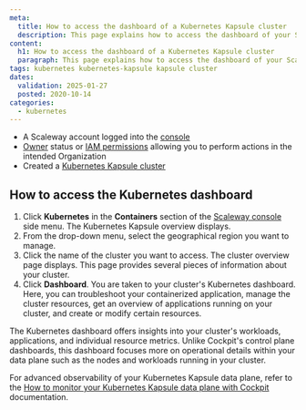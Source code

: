 ```yaml
---
meta:
  title: How to access the dashboard of a Kubernetes Kapsule cluster
  description: This page explains how to access the dashboard of your Scaleway Kubernetes Kapsule cluster
content:
  h1: How to access the dashboard of a Kubernetes Kapsule cluster
  paragraph: This page explains how to access the dashboard of your Scaleway Kubernetes Kapsule cluster
tags: kubernetes kubernetes-kapsule kapsule cluster
dates:
  validation: 2025-01-27
  posted: 2020-10-14
categories:
  - kubernetes
---
```


<Macro id="requirements" />

- A Scaleway account logged into the [console](https://console.scaleway.com)
- [Owner](/iam/concepts/#owner) status or [IAM permissions](/iam/concepts/#permission) allowing you to perform actions in the intended Organization
- Created a [Kubernetes Kapsule cluster](/kubernetes/how-to/create-cluster/)

## How to access the Kubernetes dashboard

1. Click **Kubernetes** in the **Containers** section of the [Scaleway console](https://console.scaleway.com) side menu. The Kubernetes Kapsule overview displays.
2. From the drop-down menu, select the geographical region you want to manage.
3. Click the name of the cluster you want to access. The cluster overview page displays. This page provides several pieces of information about your cluster.
4. Click **Dashboard**. You are taken to your cluster's Kubernetes dashboard.
   Here, you can troubleshoot your containerized application, manage the cluster resources, get an overview of applications running on your cluster, and create or modify certain resources.

<Message type="note">
  The Kubernetes dashboard offers insights into your cluster's workloads, applications, and individual resource metrics. Unlike Cockpit's control plane dashboards, this dashboard focuses more on operational details within your data plane such as the nodes and workloads running in your cluster.

  For advanced observability of your Kubernetes Kapsule data plane, refer to the [How to monitor your Kubernetes Kapsule data plane with Cockpit](/kubernetes/how-to/monitor-data-plane-with-cockpit/) documentation.
</Message>
